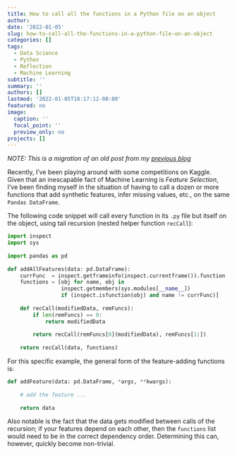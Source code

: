 ```yaml
---
title: How to call all the functions in a Python file on an object
author: 
date: '2022-01-05'
slug: how-to-call-all-the-functions-in-a-python-file-on-an-object
categories: []
tags:
  - Data Science
  - Python
  - Reflection
  - Machine Learning
subtitle: ''
summary: ''
authors: []
lastmod: '2022-01-05T18:17:12-08:00'
featured: no
image:
  caption: ''
  focal_point: ''
  preview_only: no
projects: []
---
```


*NOTE: This is a migration of an old post from my [previous blog](https://andleb1.wordpress.com/2020/05/28/how-to-call-all-the-functions-in-a-python-file-on-an-object/)*


Recently, I’ve been playing around with some competitions on Kaggle. Given that an inescapable fact of Machine Learning is *Feature Selection*,
I’ve been finding myself in the situation of having to call a dozen or more functions that add synthetic features, 
infer missing values, etc., on the same `Pandas DataFrame`.

The following code snippet will call every function in its `.py` file but itself on the object,
using tail recursion (nested helper function `recCall`):

```python
import inspect
import sys
 
import pandas as pd
 
def addAllFeatures(data: pd.DataFrame):
    currFunc  = inspect.getframeinfo(inspect.currentframe()).function
    functions = [obj for name, obj in
                 inspect.getmembers(sys.modules[__name__])
                 if (inspect.isfunction(obj) and name != currFunc)]
 
    def recCall(modifiedData, remFuncs):
        if len(remFuncs) == 0:
            return modifiedData
         
        return recCall(remFuncs[0](modifiedData), remFuncs[1:])
 
    return recCall(data, functions)
```

For this specific example, the general form of the feature-adding functions is:

```python
def addFeature(data: pd.DataFrame, *args, **kwargs):
     
    # add the feature ...
     
    return data
```


Also notable is the fact that the data gets modified between calls of the recursion; 
if your features depend on each other, then the `functions` list would need to be in the correct dependency order.
Determining this can, however, quickly become non-trivial.